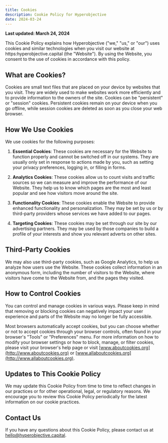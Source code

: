 ```yaml
---
title: Cookies
description: Cookie Policy for Hyperobjective
date: 2024-03-24
---
```


**Last updated: March 24, 2024**

This Cookie Policy explains how Hyperobjective ("we," "us," or "our") uses cookies and similar technologies when you visit our website at https:hyperobjective.capital (the "Website"). By using the Website, you consent to the use of cookies in accordance with this policy.

## What are Cookies?

Cookies are small text files that are placed on your device by websites that you visit. They are widely used to make websites work more efficiently and to provide information to the owners of the site. Cookies can be "persistent" or "session" cookies. Persistent cookies remain on your device when you go offline, while session cookies are deleted as soon as you close your web browser.

## How We Use Cookies

We use cookies for the following purposes:

1. **Essential Cookies**: These cookies are necessary for the Website to function properly and cannot be switched off in our systems. They are usually only set in response to actions made by you, such as setting your privacy preferences, logging in, or filling in forms.

2. **Analytics Cookies**: These cookies allow us to count visits and traffic sources so we can measure and improve the performance of our Website. They help us to know which pages are the most and least popular and see how visitors move around the site.

3. **Functionality Cookies**: These cookies enable the Website to provide enhanced functionality and personalization. They may be set by us or by third-party providers whose services we have added to our pages.

4. **Targeting Cookies**: These cookies may be set through our site by our advertising partners. They may be used by those companies to build a profile of your interests and show you relevant adverts on other sites.

## Third-Party Cookies

We may also use third-party cookies, such as Google Analytics, to help us analyze how users use the Website. These cookies collect information in an anonymous form, including the number of visitors to the Website, where visitors have come to the Website from, and the pages they visited.

## How to Control Cookies

You can control and manage cookies in various ways. Please keep in mind that removing or blocking cookies can negatively impact your user experience and parts of the Website may no longer be fully accessible.

Most browsers automatically accept cookies, but you can choose whether or not to accept cookies through your browser controls, often found in your browser's "Tools" or "Preferences" menu. For more information on how to modify your browser settings or how to block, manage, or filter cookies, please visit your browser's help page or visit [www.aboutcookies.org](http://www.aboutcookies.org) or [www.allaboutcookies.org](http://www.allaboutcookies.org).

## Updates to This Cookie Policy

We may update this Cookie Policy from time to time to reflect changes in our practices or for other operational, legal, or regulatory reasons. We encourage you to review this Cookie Policy periodically for the latest information on our cookie practices.

## Contact Us

If you have any questions about this Cookie Policy, please contact us at [hello@hyperobjective.capital](mailto:hello@hyperobjective.capital).
